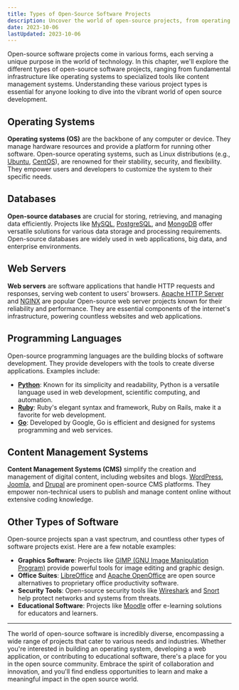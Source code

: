 ```yaml
---
title: Types of Open-Source Software Projects
description: Uncover the world of open-source projects, from operating systems to content management systems. Explore the diverse landscape of open-source software development.
date: 2023-10-06
lastUpdated: 2023-10-06
---
```


<p class="lead">
	Open-source software projects come in various forms, each serving a unique
	purpose in the world of technology. In this chapter, we'll explore the
	different types of open-source software projects, ranging from fundamental
	infrastructure like operating systems to specialized tools like content
	management systems. Understanding these various project types is essential for
	anyone looking to dive into the vibrant world of open source development.
</p>

## Operating Systems

**Operating systems (OS)** are the backbone of any computer or device. They manage hardware resources and provide a platform for running other software. Open-source operating systems, such as Linux distributions (e.g., [Ubuntu](https://ubuntu.com/), [CentOS](https://centos.org)), are renowned for their stability, security, and flexibility. They empower users and developers to customize the system to their specific needs.

## Databases

**Open-source databases** are crucial for storing, retrieving, and managing data efficiently. Projects like [MySQL](https://mysql.com/), [PostgreSQL](https://postgresql.org), and [MongoDB](https://mongodb.com) offer versatile solutions for various data storage and processing requirements. Open-source databases are widely used in web applications, big data, and enterprise environments.

## Web Servers

**Web servers** are software applications that handle HTTP requests and responses, serving web content to users' browsers. [Apache HTTP Server](https://httpd.apache.org/) and [NGINX](https://nginx.com/) are popular Open-source web server projects known for their reliability and performance. They are essential components of the internet's infrastructure, powering countless websites and web applications.

## Programming Languages

Open-source programming languages are the building blocks of software development. They provide developers with the tools to create diverse applications. Examples include:

- **[Python](https://www.python.org/)**: Known for its simplicity and readability, Python is a versatile language used in web development, scientific computing, and automation.
- **[Ruby](https://ruby-lang.org)**: Ruby's elegant syntax and framework, Ruby on Rails, make it a favorite for web development.
- **[Go](https://go.dev/)**: Developed by Google, Go is efficient and designed for systems programming and web services.

## Content Management Systems

**Content Management Systems (CMS)** simplify the creation and management of digital content, including websites and blogs. [WordPress](https://wordpress.org/), [Joomla](https://joomla.org/), and [Drupal](https://drupal.org/) are prominent open-source CMS platforms. They empower non-technical users to publish and manage content online without extensive coding knowledge.

## Other Types of Software

Open-source projects span a vast spectrum, and countless other types of software projects exist. Here are a few notable examples:

- **Graphics Software**: Projects like [GIMP (GNU Image Manipulation Program)](https://gimp.org) provide powerful tools for image editing and graphic design.
- **Office Suites**: [LibreOffice](https://libreoffice.org) and [Apache OpenOffice](https://openoffice.org) are open source alternatives to proprietary office productivity software.
- **Security Tools**: Open-source security tools like [Wireshark](https://wireshark.org) and [Snort](https://snort.org) help protect networks and systems from threats.
- **Educational Software**: Projects like [Moodle](https://moodle.org) offer e-learning solutions for educators and learners.

---

<p class="lead">
	The world of open-source software is incredibly diverse, encompassing a wide
	range of projects that cater to various needs and industries. Whether you're
	interested in building an operating system, developing a web application, or
	contributing to educational software, there's a place for you in the open
	source community. Embrace the spirit of collaboration and innovation, and
	you'll find endless opportunities to learn and make a meaningful impact in the
	open source world.
</p>
